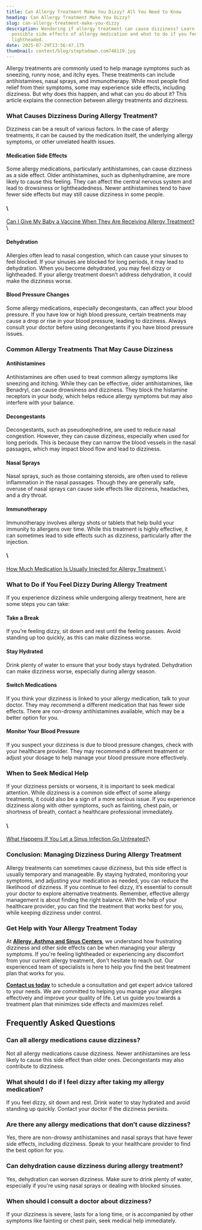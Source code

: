 ```yaml
---
title: Can Allergy Treatment Make You Dizzy? All You Need to Know
heading: Can Allergy Treatment Make You Dizzy?
slug: can-allergy-treatment-make-you-dizzy
description: Wondering if allergy treatment can cause dizziness? Learn about the
  possible side effects of allergy medication and what to do if you feel
  lightheaded.
date: 2025-07-29T13:56:47.175
thumbnail: content/blog/steptodown.com748119.jpg
---
```

Allergy treatments are commonly used to help manage symptoms such as sneezing, runny nose, and itchy eyes. These treatments can include antihistamines, nasal sprays, and immunotherapy. While most people find relief from their symptoms, some may experience side effects, including dizziness. But why does this happen, and what can you do about it? This article explains the connection between allergy treatments and dizziness.

### What Causes Dizziness During Allergy Treatment?

Dizziness can be a result of various factors. In the case of allergy treatments, it can be caused by the medication itself, the underlying allergy symptoms, or other unrelated health issues.

#### Medication Side Effects

Some allergy medications, particularly antihistamines, can cause dizziness as a side effect. Older antihistamines, such as diphenhydramine, are more likely to cause this feeling. They can affect the central nervous system and lead to drowsiness or lightheadedness. Newer antihistamines tend to have fewer side effects but may still cause dizziness in some people.

#### \
[Can I Give My Baby a Vaccine When They Are Receiving Allergy Treatment?](https://www.aascmed.com/blog/baby-vaccine-allergy-treatment/)\


#### Dehydration

Allergies often lead to nasal congestion, which can cause your sinuses to feel blocked. If your sinuses are blocked for long periods, it may lead to dehydration. When you become dehydrated, you may feel dizzy or lightheaded. If your allergy treatment doesn’t address dehydration, it could make the dizziness worse.

#### Blood Pressure Changes

Some allergy medications, especially decongestants, can affect your blood pressure. If you have low or high blood pressure, certain treatments may cause a drop or rise in your blood pressure, leading to dizziness. Always consult your doctor before using decongestants if you have blood pressure issues.

### Common Allergy Treatments That May Cause Dizziness

#### Antihistamines

Antihistamines are often used to treat common allergy symptoms like sneezing and itching. While they can be effective, older antihistamines, like Benadryl, can cause drowsiness and dizziness. They block the histamine receptors in your body, which helps reduce allergy symptoms but may also interfere with your balance.

#### Decongestants

Decongestants, such as pseudoephedrine, are used to reduce nasal congestion. However, they can cause dizziness, especially when used for long periods. This is because they can narrow the blood vessels in the nasal passages, which may impact blood flow and lead to dizziness.

#### Nasal Sprays

Nasal sprays, such as those containing steroids, are often used to relieve inflammation in the nasal passages. Though they are generally safe, overuse of nasal sprays can cause side effects like dizziness, headaches, and a dry throat.

#### Immunotherapy

Immunotherapy involves allergy shots or tablets that help build your immunity to allergens over time. While this treatment is highly effective, it can sometimes lead to side effects such as dizziness, particularly after the injection.

#### \
[How Much Medication Is Usually Injected for Allergy Treatment ](https://www.aascmed.com/blog/how-much-allergy-medication-injected%20%20%20/)\


### What to Do if You Feel Dizzy During Allergy Treatment

If you experience dizziness while undergoing allergy treatment, here are some steps you can take:

#### Take a Break

If you’re feeling dizzy, sit down and rest until the feeling passes. Avoid standing up too quickly, as this can make dizziness worse.

#### Stay Hydrated

Drink plenty of water to ensure that your body stays hydrated. Dehydration can make dizziness worse, especially during allergy season.

#### Switch Medications

If you think your dizziness is linked to your allergy medication, talk to your doctor. They may recommend a different medication that has fewer side effects. There are non-drowsy antihistamines available, which may be a better option for you.

#### Monitor Your Blood Pressure

If you suspect your dizziness is due to blood pressure changes, check with your healthcare provider. They may recommend a different treatment or adjust your dosage to help manage your blood pressure more effectively.

### When to Seek Medical Help

If your dizziness persists or worsens, it is important to seek medical attention. While dizziness is a common side effect of some allergy treatments, it could also be a sign of a more serious issue. If you experience dizziness along with other symptoms, such as fainting, chest pain, or shortness of breath, contact a healthcare professional immediately.

#### \
[What Happens If You Let a Sinus Infection Go Untreated?](https://www.aascmed.com/blog/untreated-sinus-infection/)\


### Conclusion: Managing Dizziness During Allergy Treatment

Allergy treatments can sometimes cause dizziness, but this side effect is usually temporary and manageable. By staying hydrated, monitoring your symptoms, and adjusting your medication as needed, you can reduce the likelihood of dizziness. If you continue to feel dizzy, it’s essential to consult your doctor to explore alternative treatments. Remember, effective allergy management is about finding the right balance. With the help of your healthcare provider, you can find the treatment that works best for you, while keeping dizziness under control.

### Get Help with Your Allergy Treatment Today

At [**Allergy, Asthma and Sinus Centers**](https://www.aascmed.com/), we understand how frustrating dizziness and other side effects can be when managing your allergy symptoms. If you're feeling lightheaded or experiencing any discomfort from your current allergy treatment, don't hesitate to reach out. Our experienced team of specialists is here to help you find the best treatment plan that works for you.


[**Contact us today**](https://www.aascmed.com/contact/) to schedule a consultation and get expert advice tailored to your needs. We are committed to helping you manage your allergies effectively and improve your quality of life. Let us guide you towards a treatment plan that minimizes side effects and maximizes relief.

## Frequently Asked Questions

### Can all allergy medications cause dizziness?

Not all allergy medications cause dizziness. Newer antihistamines are less likely to cause this side effect than older ones. Decongestants may also contribute to dizziness.

### What should I do if I feel dizzy after taking my allergy medication?

If you feel dizzy, sit down and rest. Drink water to stay hydrated and avoid standing up quickly. Contact your doctor if the dizziness persists.

### Are there any allergy medications that don’t cause dizziness?

Yes, there are non-drowsy antihistamines and nasal sprays that have fewer side effects, including dizziness. Speak to your healthcare provider to find the best option for you.

### Can dehydration cause dizziness during allergy treatment?

Yes, dehydration can worsen dizziness. Make sure to drink plenty of water, especially if you're using nasal sprays or dealing with blocked sinuses.

### When should I consult a doctor about dizziness?

If your dizziness is severe, lasts for a long time, or is accompanied by other symptoms like fainting or chest pain, seek medical help immediately.
